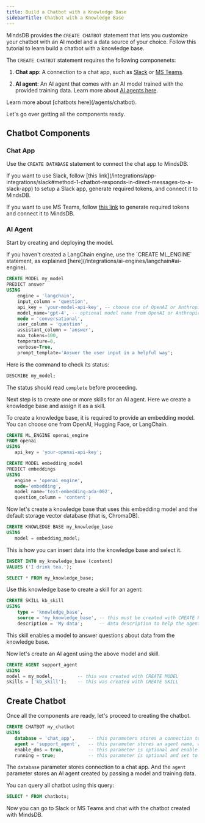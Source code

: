 ```yaml
---
title: Build a Chatbot with a Knowledge Base
sidebarTitle: Chatbot with a Knowledge Base
---
```


MindsDB provides the `CREATE CHATBOT` statement that lets you customize your chatbot with an AI model and a data source of your choice. Follow this tutorial to learn build a chatbot with a knowledge base.

The `CREATE CHATBOT` statement requires the following componenets:

1. **Chat app**: A connection to a chat app, such as [Slack](/integrations/app-integrations/slack#method-1-chatbot-responds-in-direct-messages-to-a-slack-app) or [MS Teams](/integrations/app-integrations/microsoft-teams).

2. **AI agent**: An AI agent that comes with an AI model trained with the provided training data. Learn more about [AI agents here](/agents/agent).

<Tip>
Learn more about [chatbots here](/agents/chatbot).
</Tip>

Let's go over getting all the components ready.

## Chatbot Components

### Chat App

Use the `CREATE DATABASE` statement to connect the chat app to MindsDB.

<Tip>
If you want to use Slack, follow [this link](/integrations/app-integrations/slack#method-1-chatbot-responds-in-direct-messages-to-a-slack-app) to setup a Slack app, generate required tokens, and connect it to MindsDB.

If you want to use MS Teams, follow [this link](/integrations/app-integrations/microsoft-teams) to generate required tokens and connect it to MindsDB.
</Tip>

### AI Agent

Start by creating and deploying the model.

<Note>
If you haven't created a LangChain engine, use the `CREATE ML_ENGINE` statement, as explained [here](/integrations/ai-engines/langchain#ai-engine).
</Note>

```sql
CREATE MODEL my_model
PREDICT answer
USING
    engine = 'langchain',
    input_column = 'question',
    api_key = 'your-model-api-key', -- choose one of OpenAI or Anthropic
    model_name='gpt-4', -- optional model name from OpenAI or Anthropic
    mode = 'conversational',
    user_column = 'question' ,
    assistant_column = 'answer',
    max_tokens=100,
    temperature=0,
    verbose=True,
    prompt_template='Answer the user input in a helpful way';
```

Here is the command to check its status:

```sql
DESCRIBE my_model;
```

The status should read `complete` before proceeding.

Next step is to create one or more skills for an AI agent. Here we create a knowledge base and assign it as a skill.

To create a knowledge base, it is required to provide an embedding model. You can choose one from OpenAI, Hugging Face, or LangChain.

```sql
CREATE ML_ENGINE openai_engine
FROM openai
USING
   api_key = 'your-openai-api-key';

CREATE MODEL embedding_model
PREDICT embeddings
USING
   engine = 'openai_engine',
   mode='embedding',
   model_name='text-embedding-ada-002',
   question_column = 'content';
```

Now let's create a knowledge base that uses this embedding model and the default storage vector database (that is, ChromaDB).

```sql
CREATE KNOWLEDGE BASE my_knowledge_base
USING
   model = embedding_model;
```

This is how you can insert data into the knowledge base and select it.

```sql
INSERT INTO my_knowledge_base (content)
VALUES ('I drink tea.');

SELECT * FROM my_knowledge_base;
```

Use this knowledge base to create a skill for an agent:

```sql
CREATE SKILL kb_skill
USING
    type = 'knowledge_base',
    source = 'my_knowledge_base', -- this must be created with CREATE KNOWLEDGE BASE
    description = 'My data';      -- data description to help the agent know when to use the knowledge base
```

This skill enables a model to answer questions about data from the knowledge base.

Now let's create an AI agent using the above model and skill.

```sql
CREATE AGENT support_agent
USING
model = my_model,         -- this was created with CREATE MODEL
skills = ['kb_skill'];    -- this was created with CREATE SKILL
```

## Create Chatbot

Once all the components are ready, let's proceed to creating the chatbot.

```sql
CREATE CHATBOT my_chatbot
USING
   database = 'chat_app',     -- this parameters stores a connection to a chat app, like Slack or MS Teams
   agent = 'support_agent',   -- this parameter stores an agent name, which was create with CREATE AGENT
   enable_dms = true,         -- this parameter is optional and enable direct messages with the chatbot
   running = true;            -- this parameter is optional and set to true by default, meaning that the chatbot is running
```

The `database` parameter stores connection to a chat app. And the `agent` parameter stores an AI agent created by passing a model and training data.

You can query all chatbot using this query:

```sql
SELECT * FROM chatbots;
```

Now you can go to Slack or MS Teams and chat with the chatbot created with MindsDB.
